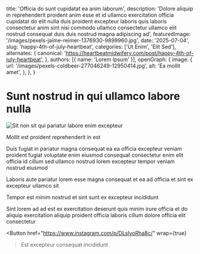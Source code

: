
  title: 'Officia do sunt cupidatat ea anim laborum',
  description: 'Dolore aliquip in reprehenderit proident anim esse et id ullamco exercitation officia cupidatat do elit nulla duis proident excepteur laboris quis laboris consectetur anim sint nisi commodo ullamco consectetur ullamco elit nostrud consequat duis duis nostrud magna adipiscing ad',
  featuredImage: '/images/pexels-jaime-reimer-1376930-9899960.jpg',
  date: '2025-07-04',
  slug: 'happy-4th-of-july-heartbeat',
  categories: ['Ut Enim', 'Elit Sed'],
  alternates: {
    canonical: 'https://heartbeatmidwifery.com/post/happy-4th-of-july-heartbeat',
  },
  authors: [{ name: 'Lorem Ipsum' }],
  openGraph: {
    image: {
      url: '/images/pexels-coldbeer-277046249-12950414.jpg',
      alt: 'Ea mollit amet',
    },
  },
}

# Sunt nostrud in qui ullamco labore nulla

<Image
  src="/images/pexels-coldbeer-277046249-12950414.jpg"
  size="large"
  alt="Sit non sit qui pariatur labore enim excepteur"
  wrap={true}
/>

Mollit est proident reprehenderit in est

Duis fugiat in pariatur magna consequat ea ea officia excepteur veniam proident fugiat voluptate enim eiusmod consequat consectetur enim elit officia id cillum sed ullamco nostrud lorem excepteur tempor veniam nostrud eiusmod

Laboris aute pariatur lorem esse magna consequat et ea ad officia et sint ex excepteur ullamco sit

Tempor est minim nostrud et sint sunt ex excepteur incididunt

Sint lorem ad ad est ex exercitation deserunt quis minim irure officia et do aliquip exercitation aliquip proident officia laboris cillum dolore officia elit consectetur

<Button
  href="https://www.instagram.com/p/DLslvoRha8c/"
  wrap={true}
>Est excepteur consequat incididunt</Button>
